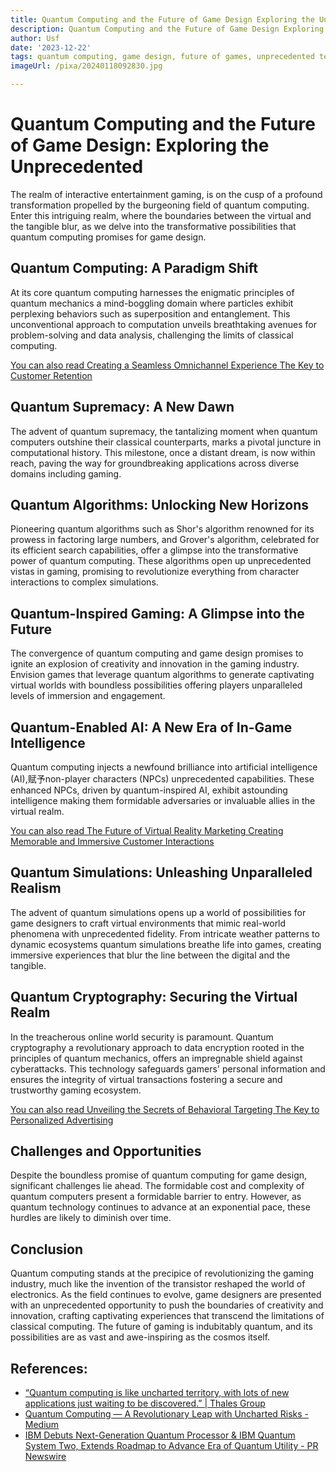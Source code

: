 ```yaml
---
title: Quantum Computing and the Future of Game Design Exploring the Unprecedented
description: Quantum Computing and the Future of Game Design Exploring the Unprecedented
author: Usf
date: '2023-12-22'
tags: quantum computing, game design, future of games, unprecedented technology
imageUrl: /pixa/20240118092830.jpg

---
```

# Quantum Computing  and the Future of Game Design: Exploring the  Unprecedented

The realm of interactive entertainment gaming, is on  the cusp of a  profound  transformation propelled by the burgeoning field of quantum  computing. Enter this intriguing realm,  where the boundaries between the virtual and the tangible blur, as we delve  into the  transformative possibilities that quantum computing promises for game design.

## Quantum Computing: A Paradigm Shift

At its core quantum computing  harnesses  the enigmatic principles of quantum mechanics a mind-boggling domain where particles exhibit perplexing behaviors  such as superposition and entanglement. This unconventional approach to computation unveils breathtaking avenues for problem-solving and data analysis, challenging the limits  of classical computing.

[You can also read Creating a Seamless  Omnichannel Experience The Key to Customer Retention](Creating%20a%20Seamless%20Omnichannel%20Experience%20The%20Key%20to%20Customer%20Retention)


## Quantum  Supremacy: A New Dawn

The advent of quantum supremacy, the tantalizing moment when quantum computers outshine their classical counterparts, marks a pivotal juncture in computational  history.  This milestone, once a distant dream, is now within  reach, paving  the way for groundbreaking applications across diverse domains including gaming.

## Quantum Algorithms: Unlocking New Horizons

Pioneering quantum algorithms such as Shor's algorithm  renowned  for its prowess in factoring large numbers, and Grover's algorithm, celebrated for its efficient search capabilities, offer a glimpse into the  transformative power of  quantum computing. These algorithms open up unprecedented vistas in gaming, promising to revolutionize everything  from character interactions to complex simulations.

## Quantum-Inspired Gaming: A Glimpse into the  Future

The  convergence of quantum computing and game design  promises to ignite  an explosion of  creativity and innovation in the gaming industry.  Envision games that leverage quantum algorithms to  generate captivating virtual worlds with boundless possibilities offering players  unparalleled  levels of immersion and engagement.

## Quantum-Enabled AI: A New Era  of In-Game Intelligence

Quantum computing injects a newfound brilliance into artificial intelligence (AI),赋予non-player characters (NPCs) unprecedented capabilities. These enhanced NPCs, driven by quantum-inspired AI, exhibit  astounding intelligence making them formidable adversaries or invaluable allies in  the virtual realm.

[You can also read The Future of Virtual Reality Marketing Creating Memorable and Immersive Customer  Interactions](The%20Future%20of%20Virtual%20Reality%20Marketing%20Creating%20Memorable%20and%20Immersive%20Customer%20Interactions)


## Quantum Simulations:  Unleashing Unparalleled Realism

The advent  of quantum simulations opens up a world of possibilities for  game designers to craft virtual environments that  mimic  real-world phenomena with unprecedented fidelity. From intricate weather patterns to dynamic ecosystems quantum simulations breathe  life into games, creating immersive experiences that blur the line between the  digital and the tangible.

## Quantum Cryptography: Securing the Virtual Realm

In the treacherous online world security is paramount. Quantum cryptography a revolutionary approach to  data encryption rooted in the principles of quantum mechanics, offers an impregnable shield against cyberattacks. This technology safeguards gamers' personal  information and ensures the  integrity of virtual transactions fostering a secure  and trustworthy gaming ecosystem.

[You can also read Unveiling the Secrets of Behavioral  Targeting The Key to Personalized Advertising](Unveiling%20the%20Secrets%20of%20Behavioral%20Targeting%20The%20Key%20to%20Personalized%20Advertising)


## Challenges and Opportunities

Despite the boundless promise of quantum computing for game design, significant challenges lie ahead.  The formidable cost and complexity of quantum computers present a formidable barrier to entry. However, as quantum technology  continues to advance at an exponential pace, these hurdles are likely to diminish over time.

## Conclusion

Quantum computing stands at the precipice of revolutionizing the gaming industry, much like the invention of the transistor reshaped the world of electronics. As the field continues to evolve, game  designers are presented with  an unprecedented opportunity  to  push the boundaries of  creativity and innovation, crafting captivating experiences that transcend the limitations of classical computing. The future of gaming is indubitably quantum, and its possibilities are as vast and awe-inspiring as  the cosmos itself.

## References:
- [“Quantum computing is like uncharted territory, with lots of new applications just waiting to be discovered.” | Thales Group](https://www.thalesgroup.com/en/group/innovation/magazine/quantum-computing-uncharted-territory-lots-new-applications-just-waiting)
- [Quantum Computing — A Revolutionary Leap with Uncharted Risks - Medium](https://medium.com/@harveyy/quantum-computing-a-revolutionary-leap-with-uncharted-risks-8e2f75abeb1d)
- [IBM Debuts Next-Generation Quantum Processor & IBM Quantum System Two, Extends Roadmap to Advance Era of Quantum Utility - PR Newswire](https://www.prnewswire.com/news-releases/ibm-debuts-next-generation-quantum-processor--ibm-quantum-system-two-extends-roadmap-to-advance-era-of-quantum-utility-302004058.html)
